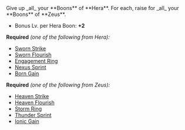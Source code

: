 
<Boon>
Give up _all_ your **Boons** of **Hera**. For each, raise <IconBoonLvl /> for _all_ your **Boons** of **Zeus**.

- Bonus Lv. per Hera Boon: **+2**

</Boon>

**Required** _(one of the following from Hera):_

- [Sworn Strike](/boons/hera#sworn-strike)
- [Sworn Flourish](/boons/hera#sworn-flourish)
- [Engagement Ring](/boons/hera#engagement-ring)
- [Nexus Sprint](/boons/hera#nexus-sprint)
- [Born Gain](/boons/hera#born-gain)

**Required** _(one of the following from Zeus):_

- [Heaven Strike](/boons/zeus#heaven-strike)
- [Heaven Flourish](/boons/zeus#heaven-flourish)
- [Storm Ring](/boons/zeus#storm-ring)
- [Thunder Sprint](/boons/zeus#thunder-sprint)
- [Ionic Gain](/boons/zeus#ionic-gain)
